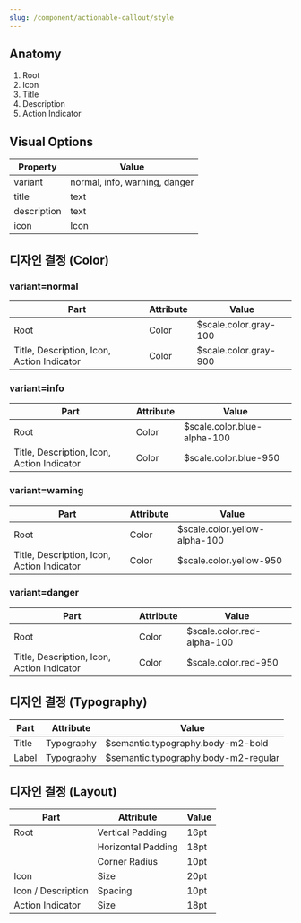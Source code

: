 ```yaml
---
slug: /component/actionable-callout/style
---
```


## Anatomy

1. Root
2. Icon
3. Title
4. Description
5. Action Indicator

## Visual Options

| Property    | Value                         |
| ----------- | ----------------------------- |
| variant     | normal, info, warning, danger |
| title       | text                          |
| description | text                          |
| icon        | Icon                          |

## 디자인 결정 (Color)

### variant=normal

| Part                                       | Attribute | Value                 |
| ------------------------------------------ | --------- | --------------------- |
| Root                                       | Color     | $scale.color.gray-100 |
| Title, Description, Icon, Action Indicator | Color     | $scale.color.gray-900 |

### variant=info

| Part                                       | Attribute | Value                       |
| ------------------------------------------ | --------- | --------------------------- |
| Root                                       | Color     | $scale.color.blue-alpha-100 |
| Title, Description, Icon, Action Indicator | Color     | $scale.color.blue-950       |

### variant=warning

| Part                                       | Attribute | Value                         |
| ------------------------------------------ | --------- | ----------------------------- |
| Root                                       | Color     | $scale.color.yellow-alpha-100 |
| Title, Description, Icon, Action Indicator | Color     | $scale.color.yellow-950       |

### variant=danger

| Part                                       | Attribute | Value                      |
| ------------------------------------------ | --------- | -------------------------- |
| Root                                       | Color     | $scale.color.red-alpha-100 |
| Title, Description, Icon, Action Indicator | Color     | $scale.color.red-950       |

## 디자인 결정 (Typography)

| Part  | Attribute  | Value                                |
| ----- | ---------- | ------------------------------------ |
| Title | Typography | $semantic.typography.body-m2-bold    |
| Label | Typography | $semantic.typography.body-m2-regular |

## 디자인 결정 (Layout)

| Part               | Attribute          | Value |
| ------------------ | ------------------ | ----- |
| Root               | Vertical Padding   | 16pt  |
|                    | Horizontal Padding | 18pt  |
|                    | Corner Radius      | 10pt  |
| Icon               | Size               | 20pt  |
| Icon / Description | Spacing            | 10pt  |
| Action Indicator   | Size               | 18pt  |
